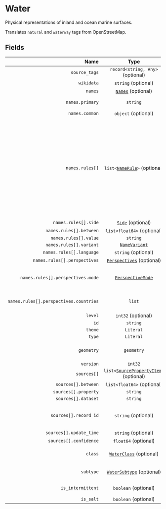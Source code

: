 # Water

Physical representations of inland and ocean marine surfaces.

Translates `natural` and `waterway` tags from OpenStreetMap.

## Fields

| Name | Type | Description |
|-----:|:----:|-------------|
| `source_tags` | `record<string, Any>` (optional) |  |
| `wikidata` | `string` (optional) |  |
| `names` | [`Names`](TK) (optional) |  |
| `names.primary` | `string` | The most commonly used name. |
| `names.common` | `object` (optional) |  |
| `names.rules[]` | `list<`[`NameRule`](TK)`>` (optional) | Rules for names that cannot be specified in the simple common names property. These rules can cover other name variants such as official, alternate, and short; and they can optionally include geometric scoping (linear referencing) and side-of-road scoping for complex cases. |
| `names.rules[].side` | [`Side`](TK) (optional) |  |
| `names.rules[].between` | `list<float64>` (optional) |  |
| `names.rules[].value` | `string` |  |
| `names.rules[].variant` | [`NameVariant`](TK) |  |
| `names.rules[].language` | `string` (optional) |  |
| `names.rules[].perspectives` | [`Perspectives`](TK) (optional) |  |
| `names.rules[].perspectives.mode` | [`PerspectiveMode`](TK) | Whether the perspective holder accepts or disputes this name. |
| `names.rules[].perspectives.countries` | `list` | Countries holding the given mode of perspective. |
| `level` | `int32` (optional) |  |
| `id` | `string` |  |
| `theme` | `Literal` |  |
| `type` | `Literal` |  |
| `geometry` | `geometry` | Geometry (Point, LineString, Polygon, or MultiPolygon) |
| `version` | `int32` |  |
| `sources[]` | `list<`[`SourcePropertyItem`](TK)`>` (optional) |  |
| `sources[].between` | `list<float64>` (optional) |  |
| `sources[].property` | `string` |  |
| `sources[].dataset` | `string` |  |
| `sources[].record_id` | `string` (optional) | Refers to the specific record within the dataset that was used. |
| `sources[].update_time` | `string` (optional) |  |
| `sources[].confidence` | `float64` (optional) |  |
| `class` | [`WaterClass`](TK) (optional) |  Default: `<WaterClass.WATER: 'water'>` |
| `subtype` | [`WaterSubtype`](TK) (optional) |  Default: `<WaterSubtype.WATER: 'water'>` |
| `is_intermittent` | `boolean` (optional) | Is it intermittent water or not |
| `is_salt` | `boolean` (optional) | Is it salt water or not |
